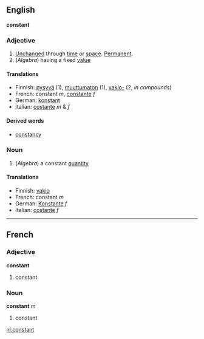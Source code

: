 ==English==
'''constant'''

===Adjective===

#[[Unchanged]] through [[time]] or [[space]].  [[Permanent]].
#(''Algebra'') having a fixed [[value]]

====Translations====
*Finnish: [[pysyvä]] (1), [[muuttumaton]] (1), [[vakio-]] (2, ''in compounds'')
*French: constant ''m'', [[constante]] ''f''
*German: [[konstant]]
*Italian: [[costante]] ''m'' & ''f''

====Derived words====
*[[constancy]]

===Noun===

#(''Algebra'') a constant [[quantity]]

====Translations====
*Finnish: [[vakio]]
*French: constant ''m''
*German: [[Konstante]] ''f''
*Italian: [[costante]] ''f''

----

==French==

===Adjective===
'''constant'''

# constant

===Noun===
'''constant''' ''m''

# constant

[[nl:constant]]